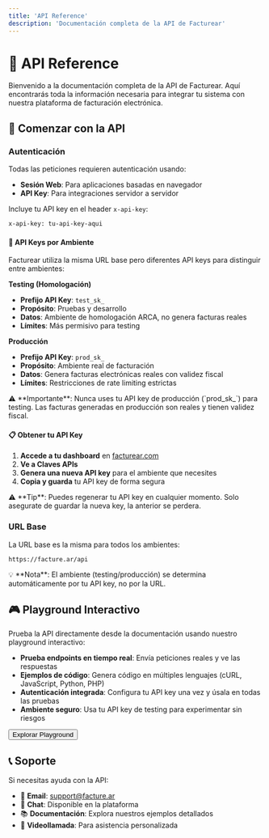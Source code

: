 ```yaml
---
title: 'API Reference'
description: 'Documentación completa de la API de Facturear'
---
```


# 🔌 API Reference

Bienvenido a la documentación completa de la API de Facturear. Aquí encontrarás toda la información necesaria para integrar tu sistema con nuestra plataforma de facturación electrónica.

## 🚀 Comenzar con la API

### Autenticación

Todas las peticiones requieren autenticación usando:

- **Sesión Web**: Para aplicaciones basadas en navegador
- **API Key**: Para integraciones servidor a servidor

Incluye tu API key en el header `x-api-key`:

```bash
x-api-key: tu-api-key-aqui
```

#### 🔑 API Keys por Ambiente

Facturear utiliza la misma URL base pero diferentes API keys para distinguir entre ambientes:

**Testing (Homologación)**

- **Prefijo API Key**: `test_sk_`
- **Propósito**: Pruebas y desarrollo
- **Datos**: Ambiente de homologación ARCA, no genera facturas reales
- **Límites**: Más permisivo para testing

**Producción**

- **Prefijo API Key**: `prod_sk_`
- **Propósito**: Ambiente real de facturación
- **Datos**: Genera facturas electrónicas reales con validez fiscal
- **Límites**: Restricciones de rate limiting estrictas

<Warning>
  ⚠️ **Importante**: Nunca uses tu API key de producción (`prod_sk_`) para testing. Las facturas generadas en producción son reales y tienen validez fiscal.
</Warning>

#### 📋 Obtener tu API Key

1. **Accede a tu dashboard** en [facturear.com](https://facturear.com)
2. **Ve a Claves APIs**
3. **Genera una nueva API key** para el ambiente que necesites
4. **Copia y guarda** tu API key de forma segura

<Info>
  ⚠️ **Tip**: Puedes regenerar tu API key en cualquier momento. Solo asegurate de guardar la nueva key, la anterior se perdera.
</Info>

### URL Base

La URL base es la misma para todos los ambientes:

```
https://facture.ar/api
```

<Info>
  💡 **Nota**: El ambiente (testing/producción) se determina automáticamente por tu API key, no por la URL.
</Info>

## 🎮 Playground Interactivo

Prueba la API directamente desde la documentación usando nuestro playground interactivo:

- **Prueba endpoints en tiempo real**: Envía peticiones reales y ve las respuestas
- **Ejemplos de código**: Genera código en múltiples lenguajes (cURL, JavaScript, Python, PHP)
- **Autenticación integrada**: Configura tu API key una vez y úsala en todas las pruebas
- **Ambiente seguro**: Usa tu API key de testing para experimentar sin riesgos

<Link to="/api-reference/playground">
  <Button>Explorar Playground</Button>
</Link>

## 📞 Soporte

Si necesitas ayuda con la API:

- 📧 **Email**: support@facture.ar
- 💬 **Chat**: Disponible en la plataforma
- 📚 **Documentación**: Explora nuestros ejemplos detallados
- 🎥 **Videollamada**: Para asistencia personalizada
